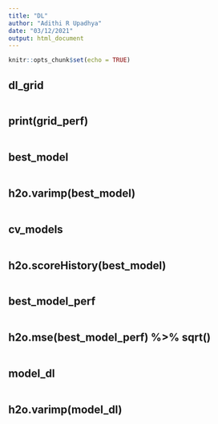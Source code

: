 ```yaml
---
title: "DL"
author: "Adithi R Upadhya"
date: "03/12/2021"
output: html_document
---
```


```r
knitr::opts_chunk$set(echo = TRUE)
```

## dl_grid

```r

```

## print(grid_perf)

```r

```


## best_model

```r

```

## h2o.varimp(best_model)

```r

```

## cv_models

```r

```


## h2o.scoreHistory(best_model)

```r

```

## best_model_perf

```r

```

## h2o.mse(best_model_perf) %>% sqrt()

```r

```


## model_dl

```r

```

## h2o.varimp(model_dl)

```r


```

